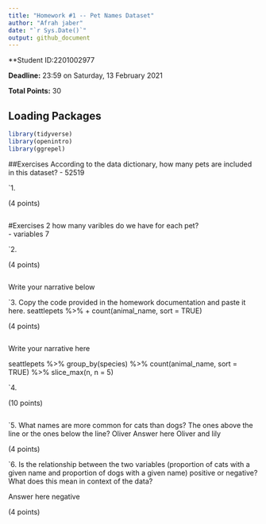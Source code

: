 ```yaml
---
title: "Homework #1 -- Pet Names Dataset"
author: "Afrah jaber"
date: "`r Sys.Date()`"
output: github_document
---
```


**Student ID:2201002977

**Deadline:** 23:59 on Saturday, 13 February 2021

**Total Points:** 30


## Loading Packages

```r

library(tidyverse)
library(openintro)
library(ggrepel)
```


##Exercises According to the data dictionary, how many pets are included in this dataset? 
- 52519

`1.

(4 points)
```r

```
#Exercises 2 how many varibles do we have for each pet?  
- variables 7



`2.

(4 points)

```r

```
Write your narrative below


`3. Copy the code provided in the homework documentation and paste it here. seattlepets %>% 
+ count(animal_name, sort = TRUE)


(4 points)

```r

```
Write your narrative here

seattlepets %>%
  group_by(species) %>%
  count(animal_name, sort = TRUE) %>%
  slice_max(n, n = 5)

`4.

(10 points)

```r

```

`5.  What names are more common for cats than dogs? The ones above the line or the ones below the line? Oliver 
Answer here
Oliver and lily

(4 points)

`6. Is the relationship between the two variables (proportion of cats with a given name and proportion of dogs with a given name) positive or negative? What does this mean in context of the data?

Answer here
negative 

(4 points)